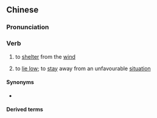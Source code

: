 {{also|避风}}
==Chinese==
{{zh-forms|s=避风}}

===Pronunciation===
{{zh-pron
|m=bìfēng,er=y
|c=bei6 fung1
|mn=pī-hong
|cat=v
}}

===Verb===
{{zh-verb}}

# to [[shelter]] from the [[wind]]
# {{lb|zh|figurative}} to [[lie low]]; to [[stay]] away from an unfavourable [[situation]]

====Synonyms====
* {{zh-l|避風頭}}

====Derived terms====
{{zh-der|避風港|避風塘|避風如避箭|避風臺}}